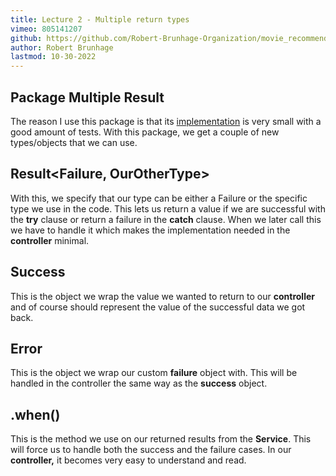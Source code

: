 ```yaml
---
title: Lecture 2 - Multiple return types
vimeo: 805141207
github: https://github.com/Robert-Brunhage-Organization/movie_recommendation_app_course/commits/main
author: Robert Brunhage
lastmod: 10-30-2022
---
```


## Package Multiple Result

The reason I use this package is that its [implementation](https://github.com/higorlapa/result) is very small with a good amount of tests. With this package, we get a couple of new types/objects that we can use.

  

## Result<Failure, OurOtherType>

With this, we specify that our type can be either a Failure or the specific type we use in the code. This lets us return a value if we are successful with the **try** clause or return a failure in the **catch** clause. When we later call this we have to handle it which makes the implementation needed in the **controller** minimal.

  

## Success

This is the object we wrap the value we wanted to return to our **controller** and of course should represent the value of the successful data we got back.

  

## Error

This is the object we wrap our custom **failure** object with. This will be handled in the controller the same way as the **success** object.

  

## .when()

This is the method we use on our returned results from the **Service**. This will force us to handle both the success and the failure cases. In our **controller,** it becomes very easy to understand and read.
